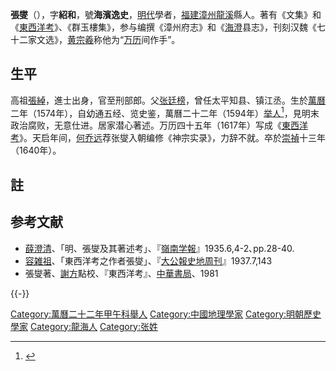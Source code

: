 '''張燮'''（{{bd|1574年||1640年|catIdx=Z張}}），字'''紹和'''，號'''海濱逸史'''，[[明代|明代]]學者，[[福建|福建]][[漳州|漳州]][[龍海|龍溪]]縣人。著有《文集》和《[[東西洋考|東西洋考]]》、《群玉樓集》，参与编撰《漳州府志》和《[[海澄|海澄]]县志》，刊刻汉魏《七十二家文选》，[[黄宗羲|黄宗羲]]称他为“[[万历|万历]]间作手”。

== 生平 ==
高祖[[張綽|張綽]]，進士出身，官至刑部郎。父[[张廷榜|张廷榜]]，曾任太平知县、镇江丞。生於[[萬曆|萬曆]]二年（1574年），自幼通五经、览史鉴，萬曆二十二年（1594年）[[举人|举人]]<ref>{{cite book|author=纪昀等|title=[[四库全书|四库全书]]总目提要 卷七十一 史部二十七}}</ref>，見明末政治腐败，无意仕进。居家潜心著述。万历四十五年（1617年）写成《[[東西洋考|東西洋考]]》。天启年间，[[何乔远|何乔远]]荐张燮入朝编修《神宗实录》，力辞不就。卒於[[崇禎|崇禎]]十三年（1640年）。

==註==
<references/>

==参考文献==
{{wikisource author}}
*[[薛澄清|薛澄清]]、「明、張燮及其著述考」、『[[嶺南学報|嶺南学報]]』1935.6,4-2､pp.28-40.
*[[容雑祖|容雑祖]]、「東西洋考之作者張燮」、『[[大公報史地周刊|大公報史地周刊]]』1937.7,143
*張燮著、[[謝方|謝方]]點校、『東西洋考』、[[中華書局|中華書局]]、1981

{{-}}
{{並稱|漳州七才子|[[张燮|張　燮]] - [[蔣孟育|蔣孟育]] - [[高克正|高克正]] - [[林茂桂|林茂桂]] - [[王志遠|王志遠]] - [[鄭懷魁|鄭懷魁]] - [[陳冀飛|陳冀飛]]}}
{{規範控制}}
{{DEFAULTSORT:Zhang张}}
[[Category:萬曆二十二年甲午科舉人|Category:萬曆二十二年甲午科舉人]]
[[Category:中國地理學家|Category:中國地理學家]]
[[Category:明朝歷史學家|Category:明朝歷史學家]]
[[Category:龍海人|Category:龍海人]]
[[Category:张姓|Category:张姓]]